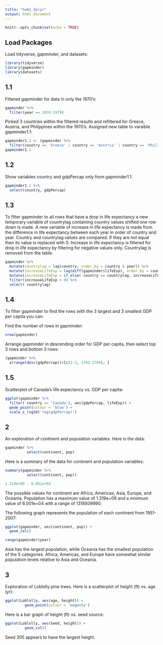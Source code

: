 ```yaml
---
title: "hw02_dplyr"
output: html_document
---
```

 
```r
knitr::opts_chunk$set(echo = TRUE)
```

## Load Packages

Load tidyverse, gapminder, and datasets:

```r
library(tidyverse)
library(gapminder)
library(datasets)
```

## 1.1

Filtered gapminder for data in only the 1970's:
```r
gapminder %>%
  filter(year == 1970:1979)
```

Picked 3 countries within the filtered results and refiltered for Greece, Austria, and Philippines within the 1970's.  Assigned new table to varaible gapminder1.1:
```r
gapminder1.1 <- (gapminder %>%
  filter(country == 'Greece' | country == 'Austria' | country == 'Philippines', year == 1970:1979))
gapminder1.1
```

## 1.2 

Show variables country and gdpPercap only from gapminder1.1:
```r
gapminder1.1 %>%
  select(country, gdpPercap)
```

## 1.3

To filter gapminder to all rows that have a drop in life expectancy a new temporary variable of countrylag containing country values shifted one row down is made.
A new variable of increase in life expectancy is made from the difference in life expectancy between each year in order of country and year. Country and countrylag values are compared.  If they are not equal then its value is replaced with 0.  Increase in life expectancy is filtered for drop in life expectancy by filtering for negative values only. Countrylag is removed from the table.

```r
gapminder %>%
  mutate(countrylag = lag(country, order_by = country & year)) %>%
  mutate(increaseLifeExp = lag(diff(gapminder$lifeExp), order_by = country & year)) %>%
  mutate(increaseLifeExp = if_else( country == countrylag, increaseLifeExp, 0)) %>%
  filter(increaseLifeExp < 0) %>%
  select(-countrylag)
```


## 1.4

To filter gapminder to find the rows with the 3 largest and 3 smallest GDP per capita you can:

Find the number of rows in gapminder:
```r
nrow(gapminder)
```
 
Arrange gapminder in descending order for GDP per capita, then select top 3 rows and bottom 3 rows:

```r
(gapminder %>%
  arrange(desc(gdpPercap)))[c(1:3, 1702:1704), ]
```

## 1.5

Scatterplot of Canada's life expectancy vs. GDP per capita:

```r
ggplot(gapminder %>%
  filter( country == 'Canada'), aes(gdpPercap, lifeExp)) +
  geom_point(colour = 'blue') +
  scale_x_log10('log(gdpPercap)') 
```

## 2

An exploration of continent and population variables.  Here is the data:


```r
gapminder %>%
          select(continent, pop)
```


Here is a summary of the data for continent and population variables:
```r
summary(gapminder %>%
          select(continent, pop))
```
```r
1.319e+09 - 6.001e+04
```

The possible values for continent are Africa, Americas, Asia, Europe, and Oceania.  Population has a maximum value of 1.319e+09 and a minimum value of 6.001e+04 with a range of 1318939990. 

The following graph represents the population of each continent from 1951-2007:

```r
ggplot(gapminder, aes(continent, pop)) +
  geom_col() 
```
```r
range(gapminder$year)
```
Asia has the largest population, while Oceania has the smallest population of the 5 categories.  Africa, Americas, and Europe have somewhat similar population levels relative to Asia and Oceania.


## 3


Exploration of Loblolly pine trees.  Here is a scatterplot of height (ft) vs. age (yr):

```r
ggplot(Loblolly, aes(age, height)) +
         geom_point(colour = 'magenta')
```

Here is a bar graph of height (ft) vs. seed source:

```r
ggplot(Loblolly, aes(Seed, height)) +
         geom_col()
```
Seed 305 appears to have the largest height.


